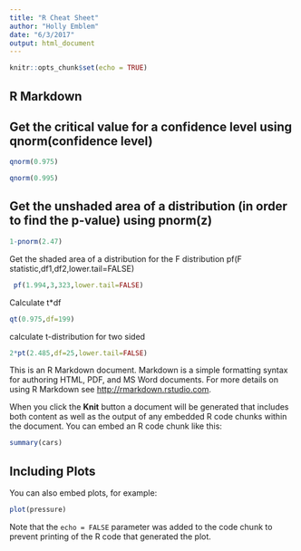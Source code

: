 ```yaml
---
title: "R Cheat Sheet"
author: "Holly Emblem"
date: "6/3/2017"
output: html_document
---
```


```r
knitr::opts_chunk$set(echo = TRUE)
```

## R Markdown

## Get the critical value for a confidence level using qnorm(confidence level)

```r
qnorm(0.975)

```

```r
qnorm(0.995)

```
## Get the unshaded area of a distribution (in order to find the p-value) using pnorm(z)

```r
1-pnorm(2.47)
```

Get the shaded area of a distribution for the F distribution
pf(F statistic,df1,df2,lower.tail=FALSE)

```r
 pf(1.994,3,323,lower.tail=FALSE)
```


Calculate t*df
```r
qt(0.975,df=199)
```


calculate t-distribution for two sided
```r
2*pt(2.485,df=25,lower.tail=FALSE)
```


This is an R Markdown document. Markdown is a simple formatting syntax for authoring HTML, PDF, and MS Word documents. For more details on using R Markdown see <http://rmarkdown.rstudio.com>.

When you click the **Knit** button a document will be generated that includes both content as well as the output of any embedded R code chunks within the document. You can embed an R code chunk like this:

```r
summary(cars)
```

## Including Plots

You can also embed plots, for example:

```r
plot(pressure)
```

Note that the `echo = FALSE` parameter was added to the code chunk to prevent printing of the R code that generated the plot.
